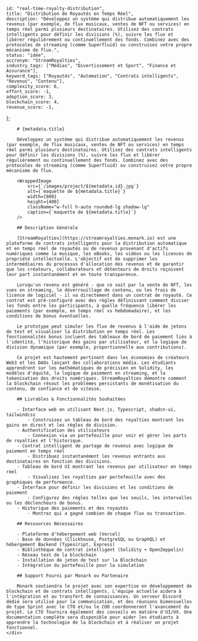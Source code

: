 
    
    id: "real-time-royalty-distribution",
    title: "Distribution de Royautés en Temps Réel",
    description: "Développez un système qui distribue automatiquement les revenus (par exemple, de flux musicaux, ventes de NFT ou services) en temps réel parmi plusieurs destinataires. Utilisez des contrats intelligents pour définir les divisions (%), suivre les flux et libérer régulièrement ou continuellement des fonds. Combinez avec des protocoles de streaming (comme Superfluid) ou construisez votre propre mécanisme de flux.",
    status: "idée",
    accronym: "StreamRoyalties",
    industry_tags: ["Médias", "Divertissement et Sport", "Finance et Assurance"],
    keyword_tags: ["Royautés", "Automation", "Contrats intelligents", "Revenus", "Contenu"],
    complexity_score: 6,
    effort_score: -1,
    adoption_score: 3,
    blockchain_score: 4,
    revenue_score: -1,
};

<div className="flex">
    <div className="hidden sticky top-0">
        <ProjectMetadata metadata={metadata} />
    </div>
    <div className="w-full">

        # {metadata.title}

        Développez un système qui distribue automatiquement les revenus (par exemple, de flux musicaux, ventes de NFT ou services) en temps réel parmi plusieurs destinataires. Utilisez des contrats intelligents pour définir les divisions (%), suivre les flux et libérer régulièrement ou continuellement des fonds. Combinez avec des protocoles de streaming (comme Superfluid) ou construisez votre propre mécanisme de flux.

        <WrappedImage
            src={`/images/project/${metadata.id}.jpg`}
            alt={`maquette de ${metadata.title}`}
            width={800}
            height={400}
            className="w-full h-auto rounded-lg shadow-lg"
            caption={`maquette de ${metadata.title}`}
        />

        ## Description Générale

        [StreamRoyalties](https://streamroyalties.monark.io) est une plateforme de contrats intelligents pour la distribution automatique et en temps réel de royautés ou de revenus provenant d'actifs numériques comme la musique, les eBooks, les vidéos ou les licences de propriété intellectuelle. L'objectif est de supprimer les intermédiaires du processus d'allocation des revenus et de garantir que les créateurs, collaborateurs et détenteurs de droits reçoivent leur part instantanément et en toute transparence.
        
        Lorsqu'un revenu est généré - que ce soit par la vente de NFT, les vues en streaming, le déverrouillage de contenu, ou les frais de licence de logiciel - il va directement dans un contrat de royauté. Ce contrat est pré-configuré avec des règles définissant comment diviser les fonds entre les participants, à quelle fréquence libérer les paiements (par exemple, en temps réel vs hebdomadaire), et les conditions de bonus éventuelles.
        
        Le prototype peut simuler les flux de revenus à l'aide de jetons de test et visualiser la distribution en temps réel. Les fonctionnalités bonus incluent des tableaux de bord de paiement liés à l'identité, l'historique des gains par utilisateur, et la logique de division dynamique (par exemple, proportionnelle aux contributions).
        
        Ce projet est hautement pertinent dans les économies de créateurs Web3 et les DAOs lançant des collaborations média. Les étudiants apprendront sur les mathématiques de précision en Solidity, les modèles d'équité, la logique de paiement en streaming, et la tokenisation des droits numériques. StreamRoyalties démontre comment la blockchain résout les problèmes persistants de monétisation du contenu, de confiance et de vitesse.

        ## Livrables & Fonctionnalités Souhaitées

        - Interface web en utilisant Next.js, Typescript, shadcn-ui, tailwindcss
            - Construisez un tableau de bord des royalties montrant les gains en direct et les règles de division.
        - Authentification des utilisateurs 
            - Connexion via un portefeuille pour voir et gérer les parts de royalties et l'historique.
        - Contrat intelligent de partage de revenus avec logique de paiement en temps réel
            - Distribuez instantanément les revenus entrants aux destinataires en fonction des divisions.
        - Tableau de bord UI montrant les revenus par utilisateur en temps réel
            - Visualisez les royalties par portefeuille avec des graphiques de performance.
        - Interface pour définir les divisions et les conditions de paiement
            - Configurez des règles telles que les seuils, les intervalles ou les déclencheurs de bonus.
        - Historique des paiements et des royautés
            - Montrez qui a gagné combien de chaque flux ou transaction.

        ## Ressources Nécessaires
    
        - Plateforme d'hébergement web (Vercel)
        - Base de données (Clickhouse, PostgreSQL ou GraphQL) et hébergement Backend (Typescript, Express)
        - Bibliothèque de contrat intelligent (Solidity + OpenZeppelin)
        - Réseau test de la blockchain
        - Installation de jeton de test sur la Blockchain
        - Intégration du portefeuille pour la simulation

        ## Support Fourni par Monark ou Partenaire

        Monark soutiendra le projet avec son expertise en développement de blockchain et de contrats intelligents. L'équipe actuelle aidera à l'intégration et au transfert de connaissances. Un serveur Discord dédié sera utilisé pour la communication, et des réunions bimensuelles de type Sprint avec le CTO et/ou le COO coordonneront l'avancement du projet. Le CTO fournira également des conseils en matière d'UI/UX. Une documentation complète sera disponible pour aider les étudiants à apprendre la technologie de la blockchain et à réaliser un projet fonctionnel.
    </div>
</div>